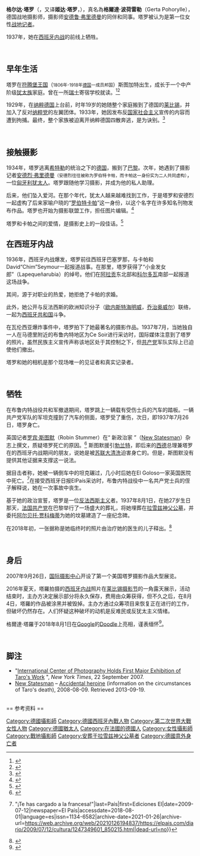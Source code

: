 {{copyedit|time=2018-08-01T12:36:59+00:00}}
{{Infobox person
| name = 格尔达·塔罗<br>Gerda Taro
| image = Gerda Taro-Anonymous.jpg
| caption = 格爾達·塔羅1937年在西班牙
| birthname = 
| birth_date = {{birth date|1910|8|1}}
| birth_place = [[德意志帝国|德意志帝国]][[斯图加特|斯图加特]]
| death_date = {{death date and age|1937|7|26|1910|8|1}}
| death_place = [[西班牙第二共和國|西班牙]][[埃爾埃斯科里亞爾|埃爾埃斯科里亞爾]]
| death_cause = 意外身亡
| resting_place = [[法國|法國]][[巴黎|巴黎]][[拉雪兹神父公墓|拉雪兹神父公墓]]
| nationality = 德國
| education = 
| occupation = 摄影记者、战地记者
}}
{{Commons category|Gerda Taro}}
'''格尔达·塔罗'''（{{lang-de|Gerda Taro}}，又译'''姬达·塔罗'''，{{bd|1910年|8月1日|1937年|7月26日}}），真名為'''格爾達·波荷雷勒'''（Gerta Pohorylle），德国战地摄影师，摄影师[[安德鲁·弗里德曼|安德鲁·弗里德曼]]的同伴和同事。塔罗被认为是第一位女性[[戰地記者|战地记者]]。

1937年，她在[[西班牙内战|西班牙内战]]的前线上牺牲。

<br />

== 早年生活 ==
塔罗在[[符騰堡王國|符腾堡王国]]（<small>1806年-1918年[[德國|德国]]一成员邦国</small>）斯图加特出生，成长于一个中产阶级[[犹太人|犹太族]]家庭。曾在一所[[瑞士|瑞士]]寄宿学校就读。<ref>{{Cite web|url=http://digitaljournalist.org/issue0710/capa-and-taro-together-at-last.html|title=Capa and Taro: Together at Last by Ron Steinman - The Digital Journalist (October 2007)|accessdate=2018-08-01|work=digitaljournalist.org|archive-date=2021-01-24|archive-url=https://web.archive.org/web/20210124191221/http://digitaljournalist.org/issue0710/capa-and-taro-together-at-last.html|dead-url=no}}</ref><ref>{{Cite journal|title=The Daily Telegraph|url=https://en.wikipedia.org/w/index.php?title=The_Daily_Telegraph&oldid=852807711|date=2018-07-31|journal=Wikipedia|language=en}}</ref>

1929年，在[[納粹德國|纳粹德国]]上台前，时年19岁的她随整个家庭搬到了德国的[[莱比锡|莱比锡]]，并加入了反对[[纳粹党|纳粹党]]的左翼团体。1933年，她因发布反[[纳粹主义|国家社会主义]]宣传的内容而遭到拘捕。最终，整个家族被迫离开纳粹德国四散奔逃，是为诀别。<ref>{{Cite journal|title=International Center of Photography|url=https://en.wikipedia.org/w/index.php?title=International_Center_of_Photography&oldid=841329003|date=2018-05-15|journal=Wikipedia|language=en}}</ref>

<br />

== 接触摄影 ==
1934年，塔罗逃离[[阿道夫·希特勒|希特勒]]的统治之下的[[納粹德國|德国]]，搬到了[[巴黎|巴黎]]。次年，她遇到了摄影记者[[安德鲁·弗里德曼|安德烈·弗里德曼]]<small>（安德烈往往被称为罗伯特卡帕，而卡帕这一身份实为二人共同虚构）</small>，一位[[匈牙利|匈牙利]][[犹太人|犹太人]]。塔罗跟随他学习摄影，并成为他的私人助理。

后来，他们坠入爱河。在那个年代，犹太人越来越难找到工作，于是塔罗和安德烈一起虚构了后来家喻户晓的“[[罗伯特·卡帕|罗伯特卡帕]]”这一身份，以这个名字在许多知名刊物发布作品。塔罗也开始为摄影联盟工作，担任图片编辑。<ref>{{Cite web|url=http://www.egodesign.ca/en/article.php?article_id=171|title=EGODESIGN.CA The first canadian webzine dedicated to global design|accessdate=2018-08-01|work=www.egodesign.ca|archive-date=2009-10-07|archive-url=https://web.archive.org/web/20091007220237/http://www.egodesign.ca/en/article.php?article_id=171|dead-url=no}}</ref>

塔罗和卡帕之间的爱情，是摄影史上的一段佳话。<ref>{{Cite news|title=Robert Capa and Gerda Taro: love in a time of war|url=https://www.theguardian.com/artanddesign/2012/may/13/robert-capa-gerda-taro-relationship|newspaper=The Observer|date=2012-05-12|accessdate=2019-03-08|issn=0029-7712|language=en-GB|first=Sean|last=O'Hagan|archive-date=2021-03-08|archive-url=https://web.archive.org/web/20210308233936/https://www.theguardian.com/artanddesign/2012/may/13/robert-capa-gerda-taro-relationship|dead-url=no}}</ref><br />

== 在西班牙内战 ==
1936年，西班牙内战爆发，塔罗前往西班牙巴塞罗那，与卡帕和David“Chim”Seymour一起报道战事。在那里，塔罗获得了“小金发女郎”（Lapequeñarubia）的绰号。他们在[[阿拉贡|阿拉贡]]东北部和[[科爾多瓦|科尔多瓦]]南部一起报道这场战争。

其间，源于对职业的热爱，她拒绝了卡帕的求婚。

此外，她公开与反法西斯的欧洲知识分子（[[欧内斯特·海明威|欧内斯特海明威]]，[[乔治·奥威尔|乔治奥威尔]]）联络，一起为[[西班牙共和国|西班牙共和国]]斗争。

在瓦伦西亚爆炸事件中，塔罗拍下了她最著名的摄影作品。1937年7月，当她独自一人在马德里附近的布鲁内特地区为Ce Soir进行采访时，国际媒体注意到了塔罗的照片。虽然民族主义宣传声称该地区处于其控制之下，但[[西班牙共产党|共产党]]军队实际上已迫使他们撤出。

塔罗和她的相机是那个现场唯一的见证者和真实记录者。

<br />

== 牺牲 ==
在布鲁内特战役共和军撤退期间，塔罗跳上一辆载有受伤士兵的汽车的踏板。一辆共产党军队的军坦克撞到了汽车的侧面，塔罗受了重伤，次日，即1937年7月26日，塔罗身亡。

英国记者[[罗宾·斯图默|罗宾·斯图默]]（Robin Stummer）在“ 新政治家 ”（[[New_Statesman|New Statesman]]）杂志上撰文，质疑塔罗死亡的原因。<ref>{{Cite web|url=http://www.newstatesman.com/arts-and-culture/2008/10/gerda-taro-war-spain|title=Accidental heroine|accessdate=2018-08-01|work=www.newstatesman.com|language=en|archive-date=2020-11-09|archive-url=https://web.archive.org/web/20201109024448/https://www.newstatesman.com/arts-and-culture/2008/10/gerda-taro-war-spain|dead-url=no}}</ref> 斯图默援引[[维利·勃兰特|勃兰特]]，即后来的[[西德|西德]]总理兼塔罗在的西班牙内战期间的朋友，说她是被[[大清洗|苏联大清洗]]迫害身亡的。但是，斯图默没有提供其他证据来支撑这一说法。

据目击者称，她被一辆倒车中的坦克碾过，几小时后她在El Goloso一家英国医院中死亡。<ref>{{Cite news|url=https://elpais.com/diario/2009/07/12/cultura/1247349601_850215.html|title=Reportaje {{!}} "¡Te has cargado a la francesa!"|last=País|first=Ediciones El|date=2009-07-12|newspaper=El País|accessdate=2018-08-01|language=es|issn=1134-6582|archive-date=2021-01-26|archive-url=https://web.archive.org/web/20210126194837/https://elpais.com/diario/2009/07/12/cultura/1247349601_850215.html|dead-url=no}}</ref>在接受西班牙日报ElPaís采访时，布鲁内特战役中一名共产党士兵的侄子解释说，她在一次事故中丧生。

基于她的政治宣誓，塔罗是一位[[反法西斯主義|反法西斯主义]]者。1937年8月1日，在她27岁生日那天，[[法国共产党|法国共产党]]在巴黎举行了一场盛大的葬礼，将她埋葬在[[拉雪兹神父公墓|拉雪兹神父公墓]]，并委托[[阿爾伯托·賈科梅蒂|阿尔贝托·贾科梅蒂]]为她的坟墓建造了一座纪念碑。

在2018年初，一张据称是她临终时的照片由治疗她的医生的儿子释出。<ref>{{Cite web|url=http://www.theguardian.com/world/2018/jan/19/deathbed-photo-of-war-photographer-gerda-taro-discovered|title=‘Deathbed photo’ of war photographer Gerda Taro discovered|accessdate=2018-08-01|date=2018-01-19|last=Tremlett|first=Giles|work=the Guardian|language=en|archive-date=2020-11-09|archive-url=https://web.archive.org/web/20201109031451/https://www.theguardian.com/world/2018/jan/19/deathbed-photo-of-war-photographer-gerda-taro-discovered|dead-url=no}}</ref>

<br />

== 身后 ==
2007年9月26日，[[国际摄影中心|国际摄影中心]]开设了第一个美国塔罗摄影作品大型展览。

2016年夏天，塔羅拍摄的[[西班牙内战|西班牙内战]]照片在[[莱比锡摄影节|莱比锡摄影节]]的一角露天展示，活动结束时，主办方决定展示部分将永久保存，费用由众筹获得，但不久之后，在8月4日，塔羅的作品被涂黑并被毁掉。主办方通过众筹项目来恢复正在进行的工作，但破坏仍然存在。人们怀疑这种破坏的动机是反难民或反犹太主义情绪。

格爾達·塔羅于2018年8月1日在[[Google|Google]]的[[Google涂鸦|Doodle]]上亮相，谨表缅怀<ref>{{Cite web |url=https://www.google.com/doodles/gerda-taros-108th-birthday |title=格爾達塔羅 108 歲冥誕 |access-date=2018-08-25 |archive-date=2020-08-05 |archive-url=https://web.archive.org/web/20200805043201/http://www.google.com/doodles/gerda-taros-108th-birthday |dead-url=no }}</ref>。

<br />

== 脚注 ==
* "[http://www.nytimes.com/2007/09/22/arts/design/22taro.html?th&emc=th International Center of Photography Holds First Major Exhibition of Taro's Work] {{Wayback|url=http://www.nytimes.com/2007/09/22/arts/design/22taro.html?th&emc=th |date=20190330100147 }}", ''New York Times'', 22 September 2007.
* [[New_Statesman|New Statesman]] – [http://www.newstatesman.com/arts-and-culture/2008/10/gerda-taro-war-spain Accidental heroine] {{Wayback|url=http://www.newstatesman.com/arts-and-culture/2008/10/gerda-taro-war-spain |date=20201109024448 }} (information on the circumstances of Taro's death), 2008-08-09. Retrieved 2013-09-19.

<br />
== 参考资料 ==
{{reflist}}

{{Authority control}}

{{DEFAULTSORT:Taro, Gerda}}
[[Category:德國攝影師|Category:德國攝影師]]
[[Category:德國西班牙內戰人物|Category:德國西班牙內戰人物]]
[[Category:第二次世界大戰女性人物|Category:第二次世界大戰女性人物]]
[[Category:德國猶太人|Category:德國猶太人]]
[[Category:在法國的德國人|Category:在法國的德國人]]
[[Category:女性攝影師|Category:女性攝影師]]
[[Category:戰地攝影師|Category:戰地攝影師]]
[[Category:安葬于拉雪兹神父公墓者|Category:安葬于拉雪兹神父公墓者]]
[[Category:德國意外身亡者|Category:德國意外身亡者]]